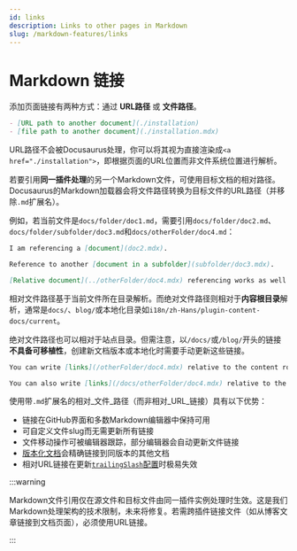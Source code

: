 ```yaml
---
id: links
description: Links to other pages in Markdown
slug: /markdown-features/links
---
```


# Markdown 链接

添加页面链接有两种方式：通过 **URL路径** 或 **文件路径**。

```md
- [URL path to another document](./installation)
- [file path to another document](./installation.mdx)
```

URL路径不会被Docusaurus处理，你可以将其视为直接渲染成`<a href="./installation">`，即根据页面的URL位置而非文件系统位置进行解析。

若要引用**同一插件处理**的另一个Markdown文件，可使用目标文档的相对路径。Docusaurus的Markdown加载器会将文件路径转换为目标文件的URL路径（并移除`.md`扩展名）。

例如，若当前文件是`docs/folder/doc1.md`，需要引用`docs/folder/doc2.md`、`docs/folder/subfolder/doc3.md`和`docs/otherFolder/doc4.md`：

```md title="docs/folder/doc1.md"
I am referencing a [document](doc2.mdx).

Reference to another [document in a subfolder](subfolder/doc3.mdx).

[Relative document](../otherFolder/doc4.mdx) referencing works as well.
```

相对文件路径基于当前文件所在目录解析。而绝对文件路径则相对于**内容根目录**解析，通常是`docs/`、`blog/`或本地化目录如`i18n/zh-Hans/plugin-content-docs/current`。

绝对文件路径也可以相对于站点目录。但需注意，以`/docs/`或`/blog/`开头的链接**不具备可移植性**，创建新文档版本或本地化时需要手动更新这些链接。

```md
You can write [links](/otherFolder/doc4.mdx) relative to the content root (`/docs/`).

You can also write [links](/docs/otherFolder/doc4.mdx) relative to the site directory, but it's not recommended.
```

使用带`.md`扩展名的相对_文件_路径（而非相对_URL_链接）具有以下优势：

- 链接在GitHub界面和多数Markdown编辑器中保持可用
- 可自定义文件slug而无需更新所有链接
- 文件移动操作可被编辑器跟踪，部分编辑器会自动更新文件链接
- [版本化文档](../docs/versioning.mdx)会精确链接到同版本的其他文档
- 相对URL链接在更新[`trailingSlash`配置](../../api/docusaurus.config.js.mdx#trailingSlash)时极易失效

:::warning

Markdown文件引用仅在源文件和目标文件由同一插件实例处理时生效。这是我们Markdown处理架构的技术限制，未来将修复。若需跨插件链接文件（如从博客文章链接到文档页面），必须使用URL链接。

:::
